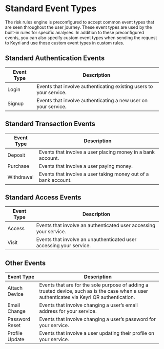 # Standard Event Types

The risk rules engine is preconfigured to accept common event types that are
seen throughout the user journey. These event types are used by the built-in
rules for specific analyses. In addition to these preconfigured events, you can
also specify custom event types when sending the request to Keyri and use those
custom event types in custom rules.

## Standard Authentication Events

| Event Type | Description                                                        |
| ---------- | ------------------------------------------------------------------ |
| Login      | Events that involve authenticating existing users to your service. |
| Signup     | Events that involve authenticating a new user on your service.     |

## Standard Transaction Events

| Event Type | Description                                                    |
| ---------- | -------------------------------------------------------------- |
| Deposit    | Events that involve a user placing money in a bank account.    |
| Purchase   | Events that involve a user paying money.                       |
| Withdrawal | Events that involve a user taking money out of a bank account. |

## Standard Access Events

| Event Type | Description                                                         |
| ---------- | ------------------------------------------------------------------- |
| Access     | Events that involve an authenticated user accessing your service.   |
| Visit      | Events that involve an unauthenticated user accessing your service. |

## Other Events

| Event Type     | Description                                                                                                                                 |
| -------------- | ------------------------------------------------------------------------------------------------------------------------------------------- |
| Attach Device  | Events that are for the sole purpose of adding a trusted device, such as is the case when a user authenticates via Keyri QR authentication. |
| Email Change   | Events that involve changing a user’s email address for your service.                                                                       |
| Password Reset | Events that involve changing a user’s password for your service.                                                                            |
| Profile Update | Events that involve a user updating their profile on your service.                                                                          |
